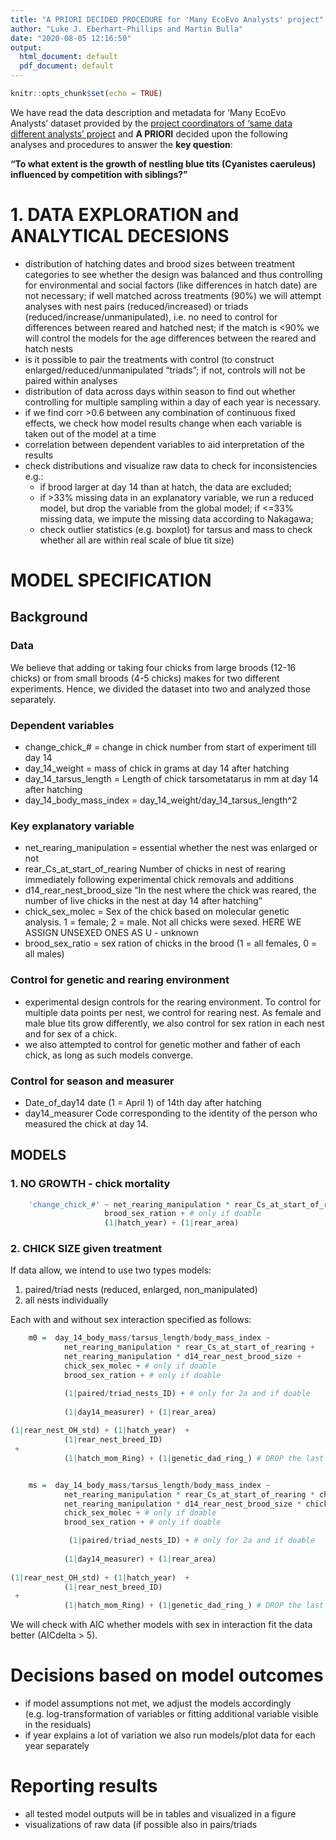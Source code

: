 ```yaml
---
title: "A PRIORI DECIDED PROCEDURE for 'Many EcoEvo Analysts' project"
author: "Luke J. Eberhart-Phillips and Martin Bulla"
date: "2020-08-05 12:16:50"
output:
  html_document: default
  pdf_document: default
---
```


```r
knitr::opts_chunk$set(echo = TRUE)
```

We have read the data description and metadata for ‘Many EcoEvo Analysts’ dataset provided by the [project coordinators of 'same data different analysts' project](https://osf.io/34fzc/) and **A PRIORI** decided upon the following analyses and procedures to answer the **key question**: 

**"To what extent is the growth of nestling blue tits (Cyanistes caeruleus) influenced by competition with siblings?"**

# 1. DATA EXPLORATION and ANALYTICAL DECESIONS
- distribution of hatching dates and brood sizes between treatment categories to see whether the design was balanced and thus controlling for environmental and social factors (like differences in hatch date) are not necessary; if well matched across treatments (90%) we will attempt analyses with nest pairs (reduced/increased) or triads (reduced/increase/unmanipulated), i.e. no need to control for differences between reared and hatched nest; if the match is <90% we will control the models for the age differences between the reared and hatch nests
- is it possible to pair the treatments with control (to construct enlarged/reduced/unmanipulated "triads"; if not, controls will not be paired within analyses
- distribution of data across days within season to find out whether controlling for multiple sampling within a day of each year is necessary. 
- if we find corr >0.6 between any combination of continuous fixed effects, we check how model results change when each variable is taken out of the model at a time
- correlation between dependent variables to aid interpretation of the results
- check distributions and visualize raw data to check for inconsistencies e.g.: 
    - if brood larger at day 14 than at hatch, the data are excluded; 
    - if >33% missing data in an explanatory variable, we run a reduced model, but drop the variable from the global model; if <=33% missing data, we impute the missing data according to Nakagawa;
    - check outlier statistics (e.g. boxplot) for tarsus and mass to check whether all are within real scale of blue tit size)

# MODEL SPECIFICATION 

## Background
        
### Data      
We believe that adding or taking four chicks from large broods (12-16 chicks) or from small broods (4-5 chicks) makes for two different experiments. Hence, we divided the dataset into two and analyzed those separately. 

###  Dependent variables
- change_chick_# = change in chick number from start of experiment till day 14 
- day_14_weight = mass of chick in grams at day 14 after hatching
- day_14_tarsus_length = Length of chick tarsometatarus in mm at day 14 after hatching    
- day_14_body_mass_index = day_14_weight/day_14_tarsus_length^2

### Key explanatory variable
- net_rearing_manipulation = essential whether the nest was enlarged or not
- rear_Cs_at_start_of_rearing   Number of chicks in nest of rearing immediately following experimental chick removals and additions
- d14_rear_nest_brood_size    "In the nest where the chick was reared, the number of live chicks in the nest at day 14 after hatching"
- chick_sex_molec = Sex of the chick based on molecular genetic analysis. 1 = female; 2 = male.  Not all chicks were sexed. HERE WE ASSIGN UNSEXED ONES AS U - unknown
- brood_sex_ratio = sex ration of chicks in the brood (1 = all females, 0 = all males)

### Control for genetic and rearing environment 
- experimental design controls for the rearing environment. To control for multiple data points per nest, we control for rearing nest. As female and male blue tits grow differently, we also control for sex ration in each nest and for sex of a chick.
- we also attempted to control for genetic mother and father of each chick, as long as such models converge. 

### Control for season and measurer
- Date_of_day14  date (1 = April 1) of 14th day after hatching
- day14_measurer  Code corresponding to the identity of the person who measured the chick at day 14.

## MODELS        
### 1. NO GROWTH - chick mortality
```r    
    'change_chick_#' ~ net_rearing_manipulation * rear_Cs_at_start_of_rearing + 
                     brood_sex_ration + # only if doable 
                     (1|hatch_year) + (1|rear_area)
```                                           

### 2. CHICK SIZE given treatment
If data allow, we intend to use two types models:

1. paired/triad nests (reduced, enlarged, non_manipulated) 
2. all nests individually

Each with and without sex interaction specified as follows:
```r    
    m0 =  day_14_body_mass/tarsus_length/body_mass_index ~ 
            net_rearing_manipulation * rear_Cs_at_start_of_rearing +
            net_rearing_manipulation * d14_rear_nest_brood_size +
            chick_sex_molec + # only if doable
            brood_sex_ration + # only if doable

            (1|paired/triad_nests_ID) + # only for 2a and if doable
            
            (1|day14_measurer) + (1|rear_area)
            
(1|rear_nest_OH_std) + (1|hatch_year)  +
            (1|rear_nest_breed_ID)
 + 
            (1|hatch_mom_Ring) + (1|genetic_dad_ring_) # DROP the last two if the model does not converge


    ms =  day_14_body_mass/tarsus_length/body_mass_index ~ 
            net_rearing_manipulation * rear_Cs_at_start_of_rearing * chick_sex_molec+
            net_rearing_manipulation * d14_rear_nest_brood_size * chick_sex_molec +
            chick_sex_molec + # only if doable
            brood_sex_ration + # only if doable

             (1|paired/triad_nests_ID) + # only for 2a and if doable
            
            (1|day14_measurer) + (1|rear_area)
            
(1|rear_nest_OH_std) + (1|hatch_year)  +
            (1|rear_nest_breed_ID)
 + 
            (1|hatch_mom_Ring) + (1|genetic_dad_ring_) # DROP the last two if the model does not converge
``` 
    
We will check with AIC whether models with sex in interaction fit the data better (AICdelta > 5).

# Decisions based on model outcomes  
- if model assumptions not met, we adjust the models accordingly (e.g. log-transformation of variables or fitting additional variable visible in the residuals)
- if year explains a lot of variation we also run models/plot data for each year separately

# Reporting results
- all tested model outputs will be in tables and visualized in a figure 
- visualizations of raw data (if possible also in pairs/triads
